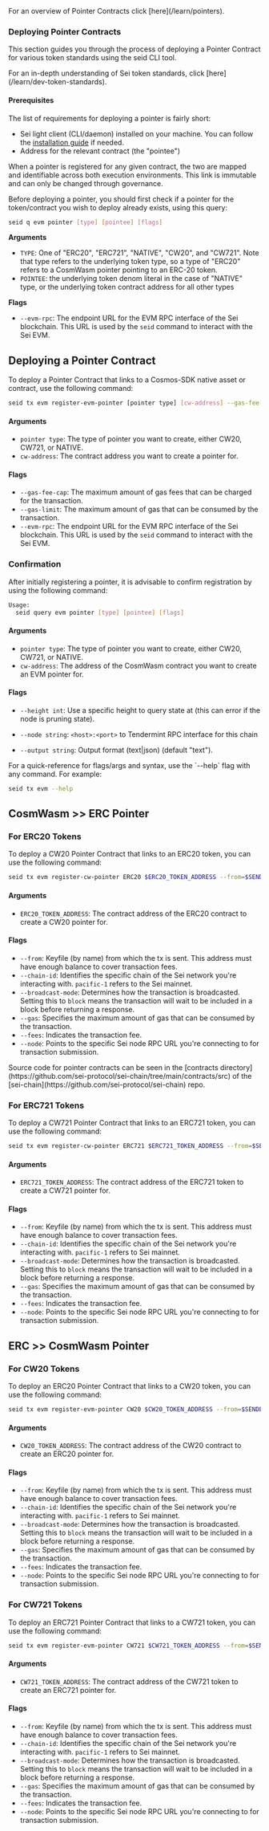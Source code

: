 
<Callout type="info" emoji="ℹ️">
  For an overview of Pointer Contracts click [here](/learn/pointers).
</Callout>

### Deploying Pointer Contracts

This section guides you through the process of deploying a Pointer Contract for
various token standards using the seid CLI tool.

<Callout type="info" emoji="ℹ️">
  For an in-depth understanding of Sei token standards, click [here](/learn/dev-token-standards).
</Callout>

#### Prerequisites

The list of requirements for deploying a pointer is fairly short:

- Sei light client (CLI/daemon) installed on your machine. You can follow the
  [installation guide](/evm/installing-seid) if needed.
- Address for the relevant contract (the "pointee")

When a pointer is registered for any given contract, the two are mapped and
identifiable across both execution environments. This link is immutable and can
only be changed through governance.

Before deploying a pointer, you should first check if a pointer for the
token/contract you wish to deploy already exists, using this query:

```bash copy
seid q evm pointer [type] [pointee] [flags]
```

**Arguments**

- `TYPE`: One of "ERC20", "ERC721", "NATIVE", "CW20", and "CW721". Note that
  type refers to the underlying token type, so a type of "ERC20" refers to a
  CosmWasm pointer pointing to an ERC-20 token.
- `POINTEE`: the underlying token denom literal in the case of "NATIVE" type, or
  the underlying token contract address for all other types

**Flags**

- `--evm-rpc`: The endpoint URL for the EVM RPC interface of the Sei blockchain.
  This URL is used by the `seid` command to interact with the Sei EVM.

## Deploying a Pointer Contract

To deploy a Pointer Contract that links to a Cosmos-SDK native asset or contract, use the following command:

```bash copy
seid tx evm register-evm-pointer [pointer type] [cw-address] --gas-fee-cap=<int> --gas-limit=<int>
```

#### Arguments

- `pointer type`: The type of pointer you want to create, either CW20, CW721, or
  NATIVE.
- `cw-address`: The contract address you want to create a pointer for.

#### Flags

- `--gas-fee-cap`: The maximum amount of gas fees that can be charged for the
  transaction.
- `--gas-limit`: The maximum amount of gas that can be consumed by the
  transaction.
- `--evm-rpc`: The endpoint URL for the EVM RPC interface of the Sei blockchain.
  This URL is used by the `seid` command to interact with the Sei EVM.

### Confirmation

After initially registering a pointer, it is advisable to confirm registration
by using the following command:

```sh copy
Usage:
  seid query evm pointer [type] [pointee] [flags]
```

#### Arguments

- `pointer type`: The type of pointer you want to create, either CW20, CW721, or
  NATIVE.
- `cw-address`: The address of the CosmWasm contract you want to create an EVM
  pointer for.

#### Flags

- `--height int`: Use a specific height to query state at (this can error if the
  node is pruning state).

- `--node string`: `<host>:<port>` to Tendermint RPC interface for this chain

- `--output string`: Output format (text|json) (default "text").

<Callout type="info">
  For a quick-reference for flags/args and syntax, use the `--help` flag with any command. For example:

```bash copy
seid tx evm --help
```

</Callout>

## CosmWasm >> ERC Pointer

### For ERC20 Tokens

To deploy a CW20 Pointer Contract that links to an ERC20 token, you can use the
following command:

```bash copy
seid tx evm register-cw-pointer ERC20 $ERC20_TOKEN_ADDRESS --from=$SENDER --chain-id=pacific-1 --broadcast-mode=block --gas=200000 --fees=5000usei --node=https://rpc.sei-apis.com
```

#### Arguments

- `ERC20_TOKEN_ADDRESS`: The contract address of the ERC20 contract to create a
  CW20 pointer for.

#### Flags

- `--from`: Keyfile (by name) from which the tx is sent. This address must have
  enough balance to cover transaction fees.
- `--chain-id`: Identifies the specific chain of the Sei network you're
  interacting with. `pacific-1` refers to the Sei mainnet.
- `--broadcast-mode`: Determines how the transaction is broadcasted. Setting
  this to `block` means the transaction will wait to be included in a block
  before returning a response.
- `--gas`: Specifies the maximum amount of gas that can be consumed by the
  transaction.
- `--fees`: Indicates the transaction fee.
- `--node`: Points to the specific Sei node RPC URL you're connecting to for
  transaction submission.

<Callout type="info" emoji="ℹ️">
  Source code for pointer contracts can be seen in the [contracts directory](https://github.com/sei-protocol/sei-chain/tree/main/contracts/src) of the [sei-chain](https://github.com/sei-protocol/sei-chain) repo.
</Callout>

### For ERC721 Tokens

To deploy a CW721 Pointer Contract that links to an ERC721 token, you can use
the following command:

```bash copy
seid tx evm register-cw-pointer ERC721 $ERC721_TOKEN_ADDRESS --from=$SENDER --chain-id=pacific-1 --broadcast-mode=block --gas=200000 --fees=5000usei --node=https://rpc.sei-apis.com
```

#### Arguments

- `ERC721_TOKEN_ADDRESS`: The contract address of the ERC721 token to create a
  CW721 pointer for.

#### Flags

- `--from`: Keyfile (by name) from which the tx is sent. This address must have
  enough balance to cover transaction fees.
- `--chain-id`: Identifies the specific chain of the Sei network you're
  interacting with. `pacific-1` refers to Sei mainnet.
- `--broadcast-mode`: Determines how the transaction is broadcasted. Setting
  this to `block` means the transaction will wait to be included in a block
  before returning a response.
- `--gas`: Specifies the maximum amount of gas that can be consumed by the
  transaction.
- `--fees`: Indicates the transaction fee.
- `--node`: Points to the specific Sei node RPC URL you're connecting to for
  transaction submission.

## ERC >> CosmWasm Pointer

### For CW20 Tokens

To deploy an ERC20 Pointer Contract that links to a CW20 token, you can use the
following command:

```bash copy
seid tx evm register-evm-pointer CW20 $CW20_TOKEN_ADDRESS --from=$SENDER --chain-id=pacific-1 --broadcast-mode=block --gas=200000 --fees=5000usei --node=https://rpc.sei-apis.com
```

#### Arguments

- `CW20_TOKEN_ADDRESS`: The contract address of the CW20 contract to create an
  ERC20 pointer for.

#### Flags

- `--from`: Keyfile (by name) from which the tx is sent. This address must have
  enough balance to cover transaction fees.
- `--chain-id`: Identifies the specific chain of the Sei network you're
  interacting with. `pacific-1` refers to Sei mainnet.
- `--broadcast-mode`: Determines how the transaction is broadcasted. Setting
  this to `block` means the transaction will wait to be included in a block
  before returning a response.
- `--gas`: Specifies the maximum amount of gas that can be consumed by the
  transaction.
- `--fees`: Indicates the transaction fee.
- `--node`: Points to the specific Sei node RPC URL you're connecting to for
  transaction submission.

### For CW721 Tokens

To deploy an ERC721 Pointer Contract that links to a CW721 token, you can use
the following command:

```bash copy
seid tx evm register-evm-pointer CW721 $CW721_TOKEN_ADDRESS --from=$SENDER --chain-id=pacific-1 --broadcast-mode=block --gas=200000 --fees=5000usei --node=https://rpc.sei-apis.com
```

#### Arguments

- `CW721_TOKEN_ADDRESS`: The contract address of the CW721 token to create an
  ERC721 pointer for.

#### Flags

- `--from`: Keyfile (by name) from which the tx is sent. This address must have
  enough balance to cover transaction fees.
- `--chain-id`: Identifies the specific chain of the Sei network you're
  interacting with. `pacific-1` refers to Sei mainnet.
- `--broadcast-mode`: Determines how the transaction is broadcasted. Setting
  this to `block` means the transaction will wait to be included in a block
  before returning a response.
- `--gas`: Specifies the maximum amount of gas that can be consumed by the
  transaction.
- `--fees`: Indicates the transaction fee.
- `--node`: Points to the specific Sei node RPC URL you're connecting to for
  transaction submission.
